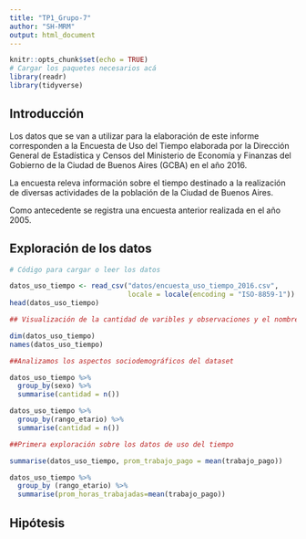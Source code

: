 ```yaml
---
title: "TP1_Grupo-7"
author: "SH-MRM"
output: html_document
---
```



```r
knitr::opts_chunk$set(echo = TRUE)
# Cargar los paquetes necesarios acá
library(readr)
library(tidyverse)

```


## Introducción

Los datos que se van a utilizar para la elaboración de este informe corresponden a la Encuesta de Uso del Tiempo elaborada por la Dirección General de Estadística y Censos del Ministerio de Economía y Finanzas del Gobierno de la Ciudad de Buenos Aires (GCBA) en el año 2016.

La encuesta releva información sobre el tiempo destinado a la realización de diversas actividades de la población de la Ciudad de Buenos Aires.

Como antecedente se registra una encuesta anterior realizada en el año 2005.

## Exploración de los datos


```r
# Código para cargar o leer los datos

datos_uso_tiempo <- read_csv("datos/encuesta_uso_tiempo_2016.csv",
                             locale = locale(encoding = "ISO-8859-1"))
head(datos_uso_tiempo)
```


```r
## Visualización de la cantidad de varibles y observaciones y el nombre de las variables

dim(datos_uso_tiempo)
names(datos_uso_tiempo)
```



```r
##Analizamos los aspectos sociodemográficos del dataset

datos_uso_tiempo %>% 
  group_by(sexo) %>% 
  summarise(cantidad = n())

datos_uso_tiempo %>% 
  group_by(rango_etario) %>% 
  summarise(cantidad = n())

```

```r
##Primera exploración sobre los datos de uso del tiempo

summarise(datos_uso_tiempo, prom_trabajo_pago = mean(trabajo_pago))

datos_uso_tiempo %>% 
  group_by (rango_etario) %>% 
  summarise(prom_horas_trabajadas=mean(trabajo_pago))
```

## Hipótesis





